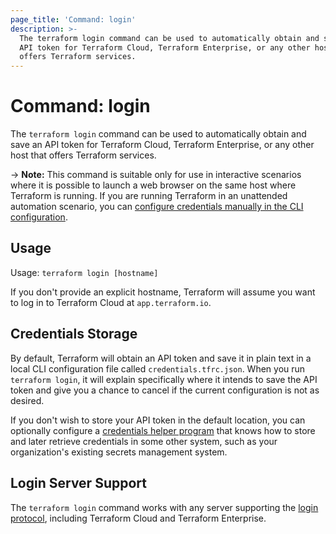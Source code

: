 ```yaml
---
page_title: 'Command: login'
description: >-
  The terraform login command can be used to automatically obtain and save an
  API token for Terraform Cloud, Terraform Enterprise, or any other host that
  offers Terraform services.
---
```


# Command: login

The `terraform login` command can be used to automatically obtain and save an
API token for Terraform Cloud, Terraform Enterprise, or any other host that offers Terraform services.

-> **Note:** This command is suitable only for use in interactive scenarios
where it is possible to launch a web browser on the same host where Terraform
is running. If you are running Terraform in an unattended automation scenario,
you can
[configure credentials manually in the CLI configuration](/terraform/cli/config/config-file#credentials).

## Usage

Usage: `terraform login [hostname]`

If you don't provide an explicit hostname, Terraform will assume you want to
log in to Terraform Cloud at `app.terraform.io`.

## Credentials Storage

By default, Terraform will obtain an API token and save it in plain text in a
local CLI configuration file called `credentials.tfrc.json`. When you run
`terraform login`, it will explain specifically where it intends to save
the API token and give you a chance to cancel if the current configuration is
not as desired.

If you don't wish to store your API token in the default location, you can
optionally configure a
[credentials helper program](/terraform/cli/config/config-file#credentials-helpers) that knows
how to store and later retrieve credentials in some other system, such as
your organization's existing secrets management system.

## Login Server Support

The `terraform login` command works with any server supporting the
[login protocol](/terraform/internals/login-protocol), including Terraform Cloud
and Terraform Enterprise.
